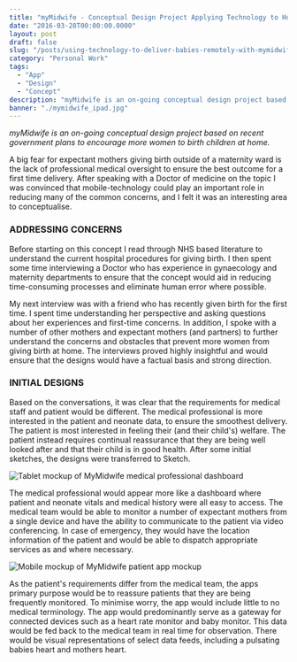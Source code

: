 ```yaml
---
title: "myMidwife - Conceptual Design Project Applying Technology to Home Birthing"
date: "2016-03-28T00:00:00.0000"
layout: post
draft: false
slug: "/posts/using-technology-to-deliver-babies-remotely-with-mymidwife"
category: "Personal Work"
tags:
  - "App"
  - "Design"
  - "Concept"
description: "myMidwife is an on-going conceptual design project based around recent government plans to encourage more women to birth children at home"
banner: "./mymidwife_ipad.jpg"
---
```


_myMidwife is an on-going conceptual design project based on recent government plans to encourage more women to birth children at home._

A big fear for expectant mothers giving birth outside of a maternity ward is the lack of professional medical oversight to ensure the best outcome for a first time delivery. After speaking with a Doctor of medicine on the topic I was convinced that mobile-technology could play an important role in reducing many of the common concerns, and I felt it was an interesting area to conceptualise.

### ADDRESSING CONCERNS

Before starting on this concept I read through NHS based literature to understand the current hospital procedures for giving birth. I then spent some time interviewing a Doctor who has experience in gynaecology and maternity departments to ensure that the concept would aid in reducing time-consuming processes and eliminate human error where possible.

My next interview was with a friend who has recently given birth for the first time. I spent time understanding her perspective and asking questions about her experiences and first-time concerns. In addition, I spoke with a number of other mothers and expectant mothers (and partners) to further understand the concerns and obstacles that prevent more women from giving birth at home. The interviews proved highly insightful and would ensure that the designs would have a factual basis and strong direction.

### INITIAL DESIGNS

Based on the conversations, it was clear that the requirements for medical staff and patient would be different. The medical professional is more interested in the patient and neonate data, to ensure the smoothest delivery. The patient is most interested in feeling their (and their child's) welfare. The patient instead requires continual reassurance that they are being well looked after and that their child is in good health. After some initial sketches, the designs were transferred to Sketch.

![Tablet mockup of MyMidwife medical professional dashboard](./mymidwife_ipad.jpg)

The medical professional would appear more like a dashboard where patient and neonate vitals and medical history were all easy to access. The medical team would be able to monitor a number of expectant mothers from a single device and have the ability to communicate to the patient via video conferencing. In case of emergency, they would have the location information of the patient and would be able to dispatch appropriate services as and where necessary.

![Mobile mockup of MyMidwife patient app mockup](./mymidwife_iphone.jpg)

As the patient's requirements differ from the medical team, the apps primary purpose would be to reassure patients that they are being frequently monitored. To minimise worry, the app would include little to no medical terminology. The app would predominantly serve as a gateway for connected devices such as a heart rate monitor and baby monitor. This data would be fed back to the medical team in real time for observation. There would be visual representations of select data feeds, including a pulsating babies heart and mothers heart.
